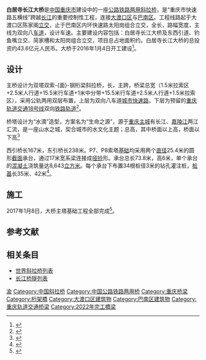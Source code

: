 {{noteTA
|G1=地名
|1=zh-hans:斜拉桥;zh-hk:斜拉橋;zh-tw:斜張橋;}}
{{Infobox bridge
|image            =
|image_size    = 
|caption          = 
|bridge_name = 白居寺长江大桥
|native_name  = 
|native_name_lang= 
|official_name = 
|other_name   = 
|locale             = {{flagicon|CHN}} [[重庆市|重庆市]][[大渡口区|大渡口区]]－[[巴南区|巴南区]]
|carries            = 上层：双向八车道公路<br>下层：[[重庆轨道交通18号线|重庆轨道交通18号线]]
|crosses           = [[长江|长江]]
|owner            = 重庆市城市建设投资集团
|maint             = 
|designer        = 
|engineering   = 
|architect        = 
|material         = 
|design            = [[斜拉桥|斜拉桥]]
|mainspan       = {{convert|660|m|0}}
|spans             = 
|length            = {{convert|1789|m|0}}
|width             = {{convert|40|m|0}}
|height            = {{convert|220|m|0}}
|below             = 
|coordinates    = {{Coord|29.4242018|106.5151216|type:landmark_region:CN|display=inline,title}}
|builder           = 
|fabricator       =
|begin             = 2016年1月4日
|complete       = 2019年6月
|open              = 2022年1月24日
|cost                = 43.6亿元[[人民币|人民币]]
|traffic             = 
|toll                 = 
|preceded       = [[鱼洞长江大桥|鱼洞长江大桥]]
|followed        = [[马桑溪长江大桥|马桑溪长江大桥]]
|extra              = {{Location map | China Chongqing | label= | label_size= | alt= | position= | background= | lat=29.424 | long=106.515 | mark=AB-Brücke.svg | marksize=10 | float=center | width= | caption=白居寺长江大桥在重庆的位置}}
}}
'''白居寺长江大桥'''是[[中国|中国]][[重庆市|重庆市]]建设中的一座[[公路铁路两用桥|公路铁路两用]][[斜拉桥|斜拉桥]]，是“重庆市快速路五横线”跨越[[长江|长江]]的重要控制性工程，连接[[大渡口区|大渡口区]]与[[巴南区|巴南区]]。工程线路起于大渡口区陈家阁[[立交|立交]]，止于巴南区内环快速路太阳岗组合立交，全长{{convert|3.5|km|1}}，路幅宽度{{convert|44|m|0}}，主线为双向八[[车道|车道]]，设计车速{{convert|60|km/h|1}}。主要建设内容包括：白居寺长江大桥及东西引道、钓鱼嘴立交、简家槽和太阳岗组合立交，项目总占地面积约{{convert|492.88|mu|2}}。白居寺长江大桥的总投资约43.6亿元人民币。大桥于2016年1月4日开工建设<ref>{{cite news|author=李润梅|title=白居寺长江大桥开工建设|url=http://www.cnepaper.com/ddkb/html/2016-01/04/content_2_1.htm|accessdate=2016-04-03|agency=大渡口报|publisher=|date=2016-01-04|archive-date=2016-04-18|archive-url=https://web.archive.org/web/20160418111256/http://www.cnepaper.com/ddkb/html/2016-01/04/content_2_1.htm|dead-url=no}}</ref>。

==设计==
主桥设计为双塔双索-{面}-钢桁梁斜拉桥，长{{convert|1384|m|0}}，主跨{{convert|660|m|0}}，桥梁总宽{{convert|40|m|0}}（1.5米拉索区+2.5米人行道+15.5米行车道+1米中分带+15.5米行车道+2.5米人行道+1.5米拉索区），采用公轨两用双层布置，上层为双向八车道[[城市快速路|城市快速路]]，下层为预留的[[重庆轨道交通18号线|重庆轨道交通18号线]]双向[[铁路轨道|铁路轨道]]<ref>{{cite web|url=http://www.cqzb.gov.cn/zbgg-5-54047-1.aspx|title=重庆市快速路五横线白居寺长江大桥及引道工程勘察测量招标公告|author=重庆市城市建设投资（集团）有限公司|date=2015-04-27|publisher=重庆市招标投标综合网|accessdate=2015-10-23|archive-date=2017-01-18|archive-url=https://web.archive.org/web/20170118222136/http://www.cqzb.gov.cn/zbgg-5-54047-1.aspx|dead-url=yes}}</ref>。

桥塔设计为“水滴”造型，方案名为“生命之源”，源于[[重庆主城|重庆主城]]有长江、[[嘉陵江|嘉陵江]]两江汇流，是一座山水之城，契合城市的水文化主题；总高{{convert|220|m|0}}，其中桥面以上高{{convert|165|m|0}}，桥面以下高{{convert|55|m|0}}<ref>{{cite news|author1=蒋艳|title=看白居寺长江大桥桥塔 像不像一滴水？|url=http://cqcbepaper.cqnews.net/cqcb/html/2015-03/20/content_1823988.htm|agency=重庆晨报|publisher=华龙网|date=2015-03-20|deadurl=yes|archiveurl=https://web.archive.org/web/20160418171001/http://cqcbepaper.cqnews.net/cqcb/html/2015-03/20/content_1823988.htm|archivedate=2016-04-18|accessdate=2016-04-03}}</ref>

西引桥长167米，东引桥长238米。P7、P8索塔[[基础|基础]]均采用两个[[直径|直径]]25.4米的圆形[[截面_(幾何)|截面]]承台，通过17米宽系梁连接成[[哑铃|哑铃]]形。承台总长73.8米，高6米，单个承台的[[混凝土|混凝土]]浇筑量达8,643[[立方米|立方米]]。每个承台下布置34根桩径3米的钻孔灌注桩，[[桩基|桩基]]长35米、42米<ref name="cbg">{{cite web|url=http://cq.cbg.cn/ycxw/2017/0111/6407537.shtml|title=牛牪犇！白居寺长江大桥刷新重庆跨江桥建设纪录|author=刘戈 李江龙|date=2017-01-11|publisher=重庆网络广播电视台|access-date=2017-01-18|archive-url=https://web.archive.org/web/20170118230633/http://cq.cbg.cn/ycxw/2017/0111/6407537.shtml|archive-date=2017-01-18|dead-url=yes}}</ref>。

==施工==
2017年1月8日，大桥主塔基础工程全部完成<ref>{{cite news|url=http://www.cnr.cn/chongqing/tp/20170109/t20170109_523458640.shtml|title=白居寺长江大桥桥塔基础工程完工|author=杨永芹|date=2017-01-09|work=重庆日报|publisher=央广网|accessdate=2017-01-18|archive-date=2017-01-18|archive-url=https://web.archive.org/web/20170118224640/http://www.cnr.cn/chongqing/tp/20170109/t20170109_523458640.shtml|dead-url=no}}</ref>。

==参考文献==
{{reflist}}

==相关条目==
*[[世界斜拉桥列表|世界斜拉桥列表]]
*[[长江桥隧列表|长江桥隧列表]]

{{Crossings navbox
|structure = [[长江桥隧列表|桥梁与隧道]]
|place = [[长江|长江]]
|bridge = 白居寺长江大桥
|bridge signs = 八车道公路<br>[[重庆轨道交通18号线|重庆轨道交通18号线]]
|upstream = [[鱼洞长江大桥|鱼洞长江大桥]]
|upstream signs = {{中国国道名|210}}<br>[[重庆轨道交通2号线|重庆轨道交通2号线]]
|downstream = [[马桑溪长江大桥|马桑溪长江大桥]]
|downstream signs = {{China Expwy Name|G75}}
}}
{{重庆桥梁}}
{{DEFAULTSORT:B}}
[[Category:长江大桥|渝]]
[[Category:中国斜拉桥|Category:中国斜拉桥]]
[[Category:中国公路铁路两用桥|Category:中国公路铁路两用桥]]
[[Category:重庆桥梁|Category:重庆桥梁]]
[[Category:桁架橋|Category:桁架橋]]
[[Category:大渡口区建筑物|Category:大渡口区建筑物]]
[[Category:巴南区建筑物|Category:巴南区建筑物]]
[[Category:重庆轨道交通桥梁|Category:重庆轨道交通桥梁]]
[[Category:2022年完工橋梁|Category:2022年完工橋梁]]